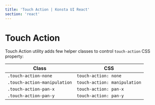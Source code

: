 ```yaml
---
title: 'Touch Action | Konsta UI React'
section: 'react'
---
```


# Touch Action

Touch Action utility adds few helper classes to control `touch-action` CSS property:

| Class                        | CSS                          |
| ---------------------------- | ---------------------------- |
| `.touch-action-none`         | `touch-action: none`         |
| `.touch-action-manipulation` | `touch-action: manipulation` |
| `.touch-action-pan-x`        | `touch-action: pan-x`        |
| `.touch-action-pan-y`        | `touch-action: pan-y`        |
